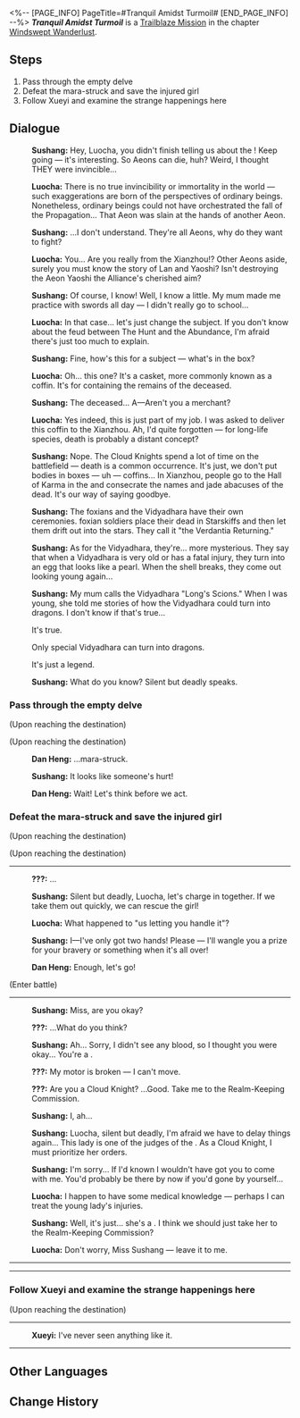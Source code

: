 <%-- [PAGE_INFO]
PageTitle=#Tranquil Amidst Turmoil#
[END_PAGE_INFO] --%>
{{Stub|Dialogue.}}
{{Mission Infobox
|id            = 1020901
|title         = 
|image         = <!--Mission Tranquil Amidst Turmoil.png-->
|type          = Trailblaze
|event_name    = 
|chapter       = Windswept Wanderlust
|requirements  = {{subst:void|<!--Unknown: {"Type":"Manual"}-->}}
|summary       = <!--official mission summary from Fate's Atlas-->
|characters    = Dan Heng; Luocha; Sushang; Trailblazer; Xueyi
|startLocation = [[The Xianzhou Luofu]] - [[Artisanship Commission]]
|world         = The Xianzhou Luofu
|area          = Artisanship Commission
|prev          = 
|next          = 
|rewards       = 
}}
'''''Tranquil Amidst Turmoil''''' is a [[Trailblaze Mission]] in the chapter [[Windswept Wanderlust]].

==Steps==
# Pass through the empty delve
# Defeat the mara-struck and save the injured girl
# Follow Xueyi and examine the strange happenings here

<!--
==Gameplay Notes==

--><!--
==Trial Character==

-->
==Dialogue==
{{Stub Dialogue}}
:{{Black Screen|Concurrently, at the other end of the Luofu...}}
:{{A|VO chapter2 4 sushang 101.ogg}} '''Sushang:''' Hey, Luocha, you didn't finish telling us about the {{Rubi|Propagation|Aeon}}! Keep going &mdash; it's interesting. So Aeons can die, huh? Weird, I thought THEY were invincible...
:{{A|VO chapter2 4 luocha 101.ogg}} '''Luocha:''' There is no true invincibility or immortality in the world &mdash; such exaggerations are born of the perspectives of ordinary beings. Nonetheless, ordinary beings could not have orchestrated the fall of the Propagation... That Aeon was slain at the hands of another Aeon.
:{{A|VO chapter2 4 sushang 102.ogg}} '''Sushang:''' ...I don't understand. They're all Aeons, why do they want to fight?
:{{A|VO chapter2 4 luocha 102.ogg}} '''Luocha:''' You... Are you really from the Xianzhou!? Other Aeons aside, surely you must know the story of Lan and Yaoshi? Isn't destroying the Aeon Yaoshi the Alliance's cherished aim?
:{{A|VO chapter2 4 sushang 103.ogg}} '''Sushang:''' Of course, I know! Well, I know a little. My mum made me practice with swords all day &mdash; I didn't really go to school...
:{{A|VO chapter2 4 luocha 103.ogg}} '''Luocha:''' In that case... let's just change the subject. If you don't know about the feud between The Hunt and the Abundance, I'm afraid there's just too much to explain.
:{{A|VO chapter2 4 sushang 104.ogg}} '''Sushang:''' Fine, how's this for a subject &mdash; what's in the box?
:{{A|VO chapter2 4 luocha 104.ogg}} '''Luocha:''' Oh... this one? It's a casket, more commonly known as a coffin. It's for containing the remains of the deceased.
:{{A|VO chapter2 4 sushang 105.ogg}} '''Sushang:''' The deceased... A&mdash;Aren't you a merchant?
:{{A|VO chapter2 4 luocha 105.ogg}} '''Luocha:''' Yes indeed, this is just part of my job. I was asked to deliver this coffin to the Xianzhou. Ah, I'd quite forgotten &mdash; for long-life species, death is probably a distant concept?
:{{A|VO chapter2 4 sushang 106.ogg}} '''Sushang:''' Nope. The Cloud Knights spend a lot of time on the battlefield &mdash; death is a common occurrence. It's just, we don't put bodies in boxes &mdash; uh &mdash; coffins... In Xianzhou, people go to the Hall of Karma in the {{Rubi|Ten-Lords Commission|Long-Life Supervisory Authority}} and consecrate the names and jade abacuses of the dead. It's our way of saying goodbye.
:{{A|VO chapter2 4 sushang 107.ogg}} '''Sushang:''' The foxians and the Vidyadhara have their own ceremonies. foxian soldiers place their dead in Starskiffs and then let them drift out into the stars. They call it "the Verdantia Returning."
:{{A|VO chapter2 4 sushang 108.ogg}} '''Sushang:''' As for the Vidyadhara, they're... more mysterious. They say that when a Vidyadhara is very old or has a fatal injury, they turn into an egg that looks like a pearl. When the shell breaks, they come out looking young again...
:{{A|VO chapter2 4 sushang 109.ogg}} '''Sushang:''' My mum calls the Vidyadhara "Long's Scions." When I was young, she told me stories of how the Vidyadhara could turn into dragons. I don't know if that's true...
:{{DIcon|Arrow}} It's true.
:{{DIcon|Arrow}} Only special Vidyadhara can turn into dragons.
:{{DIcon|Arrow}} It's just a legend.
:{{A|VO chapter2 4 sushang 110.ogg}} '''Sushang:''' What do you know? Silent but deadly speaks.
:{{tx}}
{{Dialogue End}}

===Pass through the empty delve{{subst:void|<!--102090102-->}}===
{{Mission Description|type=trailblaze|location=Artisanship Commission|update|On the other side, Luocha, Sushang, and you drift along on the starskiff and eventually arrive at an abandoned delve.}}
{{Dialogue Start}}
;(Upon reaching the destination)

;(Upon reaching the destination)
:{{A|VO chapter2 4 danheng 104.ogg}} '''Dan Heng:''' ...mara-struck.
:{{A|VO chapter2 4 sushang 114.ogg}} '''Sushang:''' It looks like someone's hurt!
:{{A|VO chapter2 4 danheng 105.ogg}} '''Dan Heng:''' Wait! Let's think before we act.
:<!--0.2-second delay-->
{{Dialogue End}}

===Defeat the mara-struck and save the injured girl{{subst:void|<!--102090103-->}}===
{{Mission Description|type=trailblaze|location=Artisanship Commission|update|On the other side, Luocha, Sushang, and you drift along on the starskiff and eventually arrive at an abandoned delve.<br />As the three of you look for the exit, you see a girl trapped by the mara-struck and in grave danger.}}
{{Dialogue Start}}
;(Upon reaching the destination)

;(Upon reaching the destination)
----
:{{A|VO chapter2 4 xueyi 101.ogg}} '''???:''' ...
:{{A|VO chapter2 4 sushang 115.ogg}} '''Sushang:''' Silent but deadly, Luocha, let's charge in together. If we take them out quickly, we can rescue the girl!
:{{A|VO chapter2 4 luocha 113.ogg}} '''Luocha:''' What happened to "us letting you handle it"?
:{{A|VO chapter2 4 sushang 116.ogg}} '''Sushang:''' I&mdash;I've only got two hands! Please &mdash; I'll wangle you a prize for your bravery or something when it's all over!
:{{A|VO chapter2 4 danheng 106.ogg}} '''Dan Heng:''' Enough, let's go!
;(Enter battle)
:{{Enemy List|Windspawn*2; Disciples of Sanctus Medicus: Internal Alchemist*1; Mara-Struck Soldier*1}}
----
:{{A|VO chapter2 4 sushang 117.ogg}} '''Sushang:''' Miss, are you okay?
:{{A|VO chapter2 4 xueyi 102.ogg}} '''???:''' ...What do you think?
:{{A|VO chapter2 4 sushang 118.ogg}} '''Sushang:''' Ah... Sorry, I didn't see any blood, so I thought you were okay... You're a {{Rubi|puppet|cyborg}}.
:{{A|VO chapter2 4 xueyi 103.ogg}} '''???:''' My motor is broken &mdash; I can't move.
:{{A|VO chapter2 4 xueyi 104.ogg}} '''???:''' Are you a Cloud Knight? ...Good. Take me to the Realm-Keeping Commission.
:{{A|VO chapter2 4 sushang 119.ogg}} '''Sushang:''' I, ah...
:{{A|VO chapter2 4 sushang 120.ogg}} '''Sushang:''' Luocha, silent but deadly, I'm afraid we have to delay things again... This lady is one of the judges of the {{Rubi|Ten-Lords Commission|Long-Life Supervisory Authority}}. As a Cloud Knight, I must prioritize her orders.
:{{A|VO chapter2 4 sushang 121.ogg}} '''Sushang:''' I'm sorry... If I'd known I wouldn't have got you to come with me. You'd probably be there by now if you'd gone by yourself...
:{{A|VO chapter2 4 luocha 114.ogg}} '''Luocha:''' I happen to have some medical knowledge &mdash; perhaps I can treat the young lady's injuries.
:{{A|VO chapter2 4 sushang 122.ogg}} '''Sushang:''' Well, it's just... she's a {{Rubi|puppet|cyborg}}. I think we should just take her to the Realm-Keeping Commission?
:{{A|VO chapter2 4 luocha 115.ogg}} '''Luocha:''' Don't worry, Miss Sushang &mdash; leave it to me.
----
:{{tx}}
:{{tx}}
----
{{Dialogue End}}

===Follow Xueyi and examine the strange happenings here{{subst:void|<!--102090105-->}}===
{{Mission Description|type=trailblaze|location=Artisanship Commission|update|After saving the girl who calls herself a Judge of the Ten-Lords Commission, you learn that strange happenings are currently occurring on Xianzhou.}}
{{Dialogue Start}}
:<!--0.5-second delay-->

;(Upon reaching the destination)
----
:{{A|VO chapter2 4 xueyi 112.ogg}} '''Xueyi:''' I've never seen anything like it.
----
:<!--2-second delay-->
{{Dialogue End}}

==Other Languages==
{{Other Languages
|en   = Tranquil Amidst Turmoil
|zhs  = 诸天无安，迷途难返
|zht  = 諸天無安，迷途難返
|ja   = 諸天に平安なし、迷途重ね返る術なし
|ko   = 혼란 속 천하, 그릇된 길
|es   = Tranquilidad en medio de la confusión
|fr   = Le calme au cœur de la tempête
|ru   = Тихая гавань посреди хаоса
|th   = ไร้ทางถดถอย ในยามโกลาหล
|vi   = Lạc Lối Khó Trở Lại
|de   = In turbulenten Zeiten gibt es keinen Weg zurück
|id   = Tidak Ada Jalan Untuk Kembali
|pt   = Serenidade Em Meio à Instabilidade
}}

==Change History==
{{Change History|1.0}}

